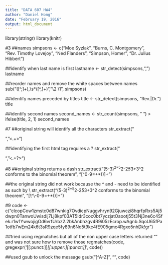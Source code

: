 ```yaml
---
title: "DATA 607 HW4"
author: "Daniel Hong"
date: "February 19, 2016"
output: html_document
---
```

library(stringr)
library(knitr)

#3
##names
simpsons <- c("Moe Syzlak", "Burns, C. Montgomery", "Rev. Timothy Lovejoy", "Ned Flanders", "Simpson, Homer", "Dr. Julius Hibbert")

##identify when last name is first
lastname <- str_detect(simpsons,",")
lastname

##reorder names and remove the white spaces between names
sub("([^,]+),\\s*([^,]+)", "\\2 \\1", simpsons)

##identify names preceded by titles
title <- str_detect(simpsons, "Rev.|Dr.")
title

##identify second names
second_names <- str_count(simpsons, " ") > ifelse(title, 2, 1)
second_names

#7
##original string will identify all the characters
str_extract("<title>+++BREAKING NEWS+++</title>", "<.+>")

##identifying the first html tag requires a ?
str_extract("<title>+++BREAKING NEWS+++</title>", "<.+?>")

#8
##original string returns a dash
str_extract("(5-3)^2=5^2-2*5*3+3^2 conforms to the binomial theorem", "[^0-9=+*()]+")

##the original string did not work because the ^ and - need to be identified as such by \\
str_extract("(5-3)^2=5^2-2*5*3+3^2 conforms to the binomial theorem", "[\\^\\-0-9=+*()]+")

#9
code <- c("clcopCow1zmstc0d87wnkig7OvdicpNuggvhryn92Gjuwczi8hqrfpRxs5Aj5dwpn0TanwoUwisdij7Lj8kpf03AT5Idr3coc0bt7yczjatOaootj55t3Nj3ne6c4Sfek.r1w1YwwojigOd6vrfUrbz2.2bkAnbhzgv4R9i05zEcrop.wAgnb.SqoU65fPa1otfb7wEm24k6t3sR9zqe5fy89n6Nd5t9kc4fE905gmc4Rgxo5nhDk!gr")

##tried using regmatches but all of the non upper case letters returned "" and was not sure how to remove those
regmatches(code, gregexpr('[[:punct:]]*[[:upper:][:punct:]]*', code))

##used gsub to unlock the message
gsub("[^A-Z]", "", code)